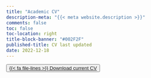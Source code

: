 ```yaml
---
title: "Academic CV"
description-meta: "{{< meta website.description >}}"
comments: false
toc: false
toc-location: right
title-block-banner: "#002F2F"
published-title: CV last updated
date: 2022-12-18
---
```


<!-- <button class="btn btn-lg btn-success" type="button"><a href="https://ikashnitsky.github.io/x/cv/2022-12-cv-ilya-kashnitsky.pdf" style="color:#ffffff;">Download current CV</a></button> -->

<button class="btn btn-lg btn-secondary" type="button">
[{{< fa file-lines >}} Download current CV](https://ikashnitsky.github.io/x/cv/2022-12-cv-ilya-kashnitsky.pdf)
</button>

